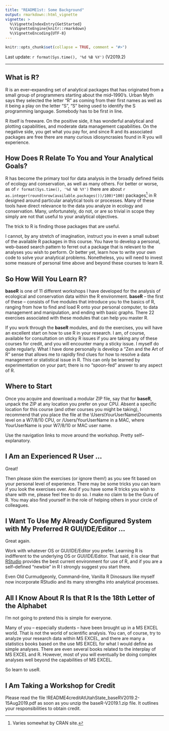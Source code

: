 ```yaml
---
title: "README1st: Some Background"
output: rmarkdown::html_vignette
vignette: >
  %\VignetteIndexEntry{GetStarted}
  %\VignetteEngine{knitr::rmarkdown}
  %\VignetteEncoding{UTF-8}
---
```


```r
knitr::opts_chunk$set(collapse = TRUE, comment = "#>")
```

Last update: `r format(Sys.time(), '%d %B %Y')` (V2019.2)

---

## What is R?

R is an ever--expanding set of analytical packages that has originated from a small group of programmers starting about the mid--1990's. Urban Myth says they selected the letter "R" as coming from their first names as well as it being a play on the letter "S", "S" being used to identify the S programming language.  Somebody has to be first in line.

R itself is freeware.  On the positive side, it has wonderful analytical and plotting capabilities, and moderate data management capabilities.  On the negative side, you get what you pay for, and since R and its associated packages are free there are many curious idiosyncrasies found in R you will experience.

## How Does R Relate To You and Your Analytical Goals?

R has become the primary tool for data analysis in the broadly defined fields of ecology and conservation, as well as many others.  For better or worse, as of `r format(Sys.time(), '%d %B %Y')` there are about `r as.integer(round(nrow(available.packages())/100)*100)` packages[^1] in R designed around particular analytical tools or processes.  Many of these tools have direct relevance to the data you analyze in ecology and conservation.  Many, unfortunately, do not, or are so trivial in scope they simply are not that useful to your analytical objectives.

[^1]:  Varies somewhat by CRAN site.

The trick to R is finding those packages that are useful.

I cannot, by any stretch of imagination, instruct you in even a small subset of the available R packages in this course.  You have to develop a personal, web--based search pattern to ferret out a package that is relevant to the analyses you wish to perform.  Or better yet, learn how to write your own code to solve your analytical problems. Nonetheless, you will need to invest some measure of personal time above and beyond these courses to learn R.  

## So How Will You Learn R?

**baseR** is one of 11 different workshops I have developed for the analysis of ecological and conservation data within the R environment.  **baseR** -- the first of these -- consists of five modules that introduce you to the basics of R, ranging from how to find and load R onto your personal computer, to data management and manipulation, and ending with basic graphs.  There 22 exercises associated with these modules that can help you master R.  

If you work through the **baseR** modules, and do the exercises, you will have an excellent start on how to use R in your research.  I am, of course, available for consultation on sticky R issues if you are taking any of these courses for credit, and you will encounter many a sticky issue.  I myself do quite regularly.  What I have done personally is develop a "Zen and the Art of R” sense that allows me to rapidly find clues for how to resolve a data management or statistical issue in R.  This can only be learned by experimentation on your part; there is no "spoon-fed” answer to any aspect of R.

## Where to Start

Once you acquire and download a modular ZIP file, say that for **baseR**, unpack the ZIP at any location you prefer on your CPU.  Absent a specific location for this course (and other courses you might be taking), I recommend that you place the file at the \\Users\\YourUserName\\Documents level on a W7/8/10 CPU, or /Users/YourUserName in a MAC, where YourUserName is your W7/8/10 or MAC user name.

Use the navigation links to move around the  workshop.  Pretty self--explanatory.

## I Am an Experienced R User ...

Great!  

Then please skim the exercises (or ignore them!) as you see fit based on your personal level of experience.  There may be some tricks you can learn if you look the exercises over. And if you have some R tricks you wish to share with me, please feel free to do so.  I make no claim to be the Guru of R.  You may also find yourself in the role of helping others in your circle of colleagues.

## I Want To Use My Already Configured System with My Preferred R GUI/IDE/Editor ...

Great again.  

Work with whatever OS or GUI/IDE/Editor you prefer.  Learning R is indifferent to the underlying OS or GUI/IDE/Editor.  That said, it is clear that [RStudio](https://www.rstudio.com/) provides the best current environment for use of R, and if you are a self--defined "newbie" in R I strongly suggest you start there.  

Even Old Curmudgeonly, Command--line, Vanilla R Dinosaurs like myself now incorporate RStudio and its many strengths into analytical processes.

## All I Know About R Is that R Is the 18th Letter of the Alphabet

I'm not going to pretend this is simple for everyone.  

Many of you -- especially students -- have been brought up in a MS EXCEL world.  That is not the world of scientific analysis.  You can, of course, try to analyze your research data within MS EXCEL, and there are many a statistics books based on the use MS EXCEL for what I would define as simple analyses.  There are even several books related to the interplay of MS EXCEL and R.  However, most of you will eventually be doing complex analyses well beyond the capabilities of MS EXCEL.

So learn to useR.

## I Am Taking a Workshop for Credit

Please read the file !README4creditAtUtahState_baseRV2019.2-15Aug2019.pdf as soon as you unzip the baseR-V2019.1.zip file.  It outlines your responsibilities to obtain credit.

